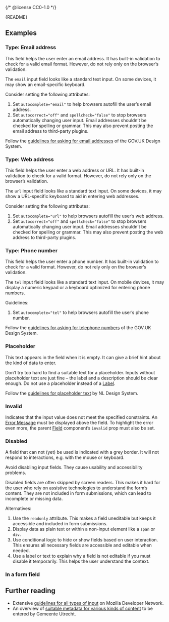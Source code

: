 {/* @license CC0-1.0 */}


<Meta of={TextInputStories} />

<Markdown>{README}</Markdown>

<Primary />

<Controls />

## Examples

### Type: Email address

This field helps the user enter an email address.
It has built-in validation to check for a valid email format.
However, do not rely only on the browser’s validation.

The `email` input field looks like a standard text input.
On some devices, it may show an email-specific keyboard.

Consider setting the following attributes:

1. Set `autocomplete="email"` to help browsers autofill the user’s email address.
2. Set `autocorrect="off"` and `spellcheck="false"` to stop browsers automatically changing user input.
   Email addresses shouldn’t be checked for spelling or grammar.
   This may also prevent posting the email address to third-party plugins.

Follow the [guidelines for asking for email addresses](https://design-system.service.gov.uk/patterns/email-addresses/) of the GOV.UK Design System.

<Canvas of={TextInputStories.EmailAddress} />

### Type: Web address

This field helps the user enter a web address or URL.
It has built-in validation to check for a valid format.
However, do not rely only on the browser’s validation.

The `url` input field looks like a standard text input.
On some devices, it may show a URL-specific keyboard to aid in entering web addresses.

Consider setting the following attributes:

1. Set `autocomplete="url"` to help browsers autofill the user’s web address.
2. Set `autocorrect="off"` and `spellcheck="false"` to stop browsers automatically changing user input.
   Email addresses shouldn’t be checked for spelling or grammar.
   This may also prevent posting the web address to third-party plugins.

<Canvas of={TextInputStories.WebAddress} />

### Type: Phone number

This field helps the user enter a phone number.
It has built-in validation to check for a valid format.
However, do not rely only on the browser’s validation.

The `tel` input field looks like a standard text input.
On mobile devices, it may display a numeric keypad or a keyboard optimized for entering phone numbers.

Guidelines:

1. Set `autocomplete="tel"` to help browsers autofill the user’s phone number.

Follow the [guidelines for asking for telephone numbers](https://design-system.service.gov.uk/patterns/telephone-numbers/) of the GOV.UK Design System.

<Canvas of={TextInputStories.PhoneNumber} />

### Placeholder

This text appears in the field when it is empty. It can give a brief hint about the kind of data to enter.

Don’t try too hard to find a suitable text for a placeholder.
Inputs without placeholder text are just fine – the label and a description should be clear enough.
Do not use a placeholder instead of a [Label](/docs/components-forms-label--docs).

Follow the [guidelines for placeholder text](https://www.nldesignsystem.nl/richtlijnen/formulieren/placeholders) by NL Design System.

<Canvas of={TextInputStories.Placeholder} />

### Invalid

Indicates that the input value does not meet the specified constraints.
An [Error Message](/docs/components-forms-error-message--docs) must be displayed above the field.
To highlight the error even more, the parent [Field](/docs/components-forms-field--docs) component’s `invalid` prop must also be set.

<Canvas of={TextInputStories.Invalid} />

### Disabled

A field that can not (yet) be used is indicated with a grey border.
It will not respond to interactions, e.g. with the mouse or keyboard.

Avoid disabling input fields.
They cause usability and accessibility problems.

Disabled fields are often skipped by screen readers.
This makes it hard for the user who rely on assistive technologies to understand the form’s content.
They are not included in form submissions, which can lead to incomplete or missing data.

Alternatives:

1. Use the `readonly` attribute.
   This makes a field uneditable but keeps it accessible and included in form submissions.
2. Display data as plain text or within a non-input element like a `span` or `div`.
3. Use conditional logic to hide or show fields based on user interaction.
   This ensures all necessary fields are accessible and editable when needed.
4. Use a label or text to explain why a field is not editable if you must disable it temporarily.
   This helps the user understand the context.

<Canvas of={TextInputStories.Disabled} />

### In a form field

<Canvas of={TextInputStories.InAField} />

## Further reading

- Extensive [guidelines for all types of input](https://developer.mozilla.org/en-US/docs/Web/HTML/Element/input/text) on Mozilla Developer Network.
- An overview of [suitable metadata for various kinds of content](https://nl-design-system.github.io/utrecht/storybook/?path=/docs/react_react-textbox--docs) to be entered by Gemeente Utrecht.
